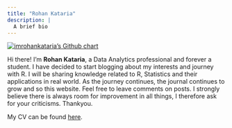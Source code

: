 ```yaml
---
title: "Rohan Kataria"
description: |
  A brief bio
---
```

[![imrohankataria's Github chart](https://ghchart.rshah.org/imrohankataria)](https://www.github.com/imrohankataria)

Hi there! I'm **Rohan Kataria**, a Data Analytics professional and forever a student. I have decided to start blogging about my interests and journey with R. I will be sharing knowledge related to R, Statistics and their applications in real world. As the journey continues, the journal continues to grow and so this website. Feel free to leave comments on posts. I strongly believe there is always room for improvement in all things, I therefore ask for your criticisms. Thankyou. 

My CV can be found [here](data/pdfs/CV.pdf){target="_blank"}.